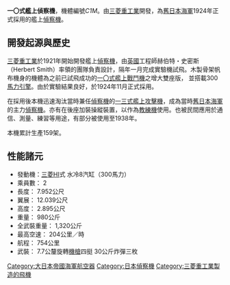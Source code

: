 '''一〇式艦上偵察機'''，機體編號''C1M''。由[[三菱重工業|三菱重工業]]開發，為[[大日本帝國海軍|舊日本海軍]]1924年正式採用的艦上[[偵察機|偵察機]]。
== 開發起源與歷史 ==
[[三菱重工業|三菱重工業]]於1921年開始開發艦上[[偵察機|偵察機]]，由[[英國|英國]]工程師赫伯特・史密斯（Herbert Smith）率領的團隊負責設計，隔年一月完成實驗機試飛。木製骨架帆布機身的機體為之前已試飛成功的[[一〇式艦上戰鬥機|一〇式艦上戰鬥機]]之增大雙座版， 並搭載300[[馬力|馬力]][[引擎|引擎]]。由於實驗結果良好，於1924年11月正式採用。

在採用後本機迅速淘汰當時兼任[[偵察機|偵察機]]的[[一三式艦上攻擊機|一三式艦上攻擊機]]，成為當時[[大日本帝國海軍|舊日本海軍]]的主力[[偵察機|偵察機]]。亦有在後座加裝操縱裝置，以作為[[教練機|教練機]]使用。也被民間應用於通信、測量、練習等用途，有部分被使用至1938年。

本機累計生產159架。

== 性能諸元 ==
*發動機：[[三菱|三菱]]HI式 水冷8汽缸（300馬力）
*乘員數： 2
*長度： 7.952公尺
*翼展： 12.039公尺
*高度： 2.895公尺
*重量： 980公斤
*全武裝重量： 1,320公斤
*最高空速： 204公里／時
*航程： 754公里
*武裝： 7.7公釐旋轉[[機槍|機槍]]四挺 30公斤炸彈三枚

{{大日本帝国海军航空器}}

[[Category:大日本帝國海軍航空器|Category:大日本帝國海軍航空器]]
[[Category:日本偵察機|Category:日本偵察機]]
[[Category:三菱重工業製造的飛機|Category:三菱重工業製造的飛機]]